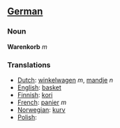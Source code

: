 ==[[German]]==
===Noun===

'''Warenkorb''' ''m''

===Translations===
*[[Dutch]]: [[winkelwagen]] ''m'', [[mandje]] ''n''
*[[English]]: [[basket]]
*[[Finnish]]: [[kori]]
*[[French]]: [[panier]] ''m''
*[[Norwegian]]: [[kurv]]
*[[Polish]]: [[]]